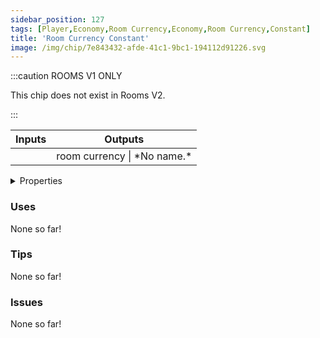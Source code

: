 ```yaml
---
sidebar_position: 127
tags: [Player,Economy,Room Currency,Economy,Room Currency,Constant]
title: 'Room Currency Constant'
image: /img/chip/7e843432-afde-41c1-9bc1-194112d91226.svg
---
```




:::caution ROOMS V1 ONLY
    
This chip does not exist in Rooms V2.

:::


<IChip uuid="7e843432-afde-41c1-9bc1-194112d91226"/>

<table><thead><tr><th>Inputs</th><th>Outputs</th></tr></thead><tbody><tr><td /><td>room currency | *No name.*</td></tr></tbody></table>

<details>
  <summary>Properties</summary>
  <div>
    <div>
    <table>
      <tbody>
        <tr>
          <td>Is beta required?</td>
          <td>No</td>
        </tr>
        <tr>
          <td>Is chip a trolling risk?</td>
          <td>No</td>
        </tr>
        <tr>
          <td>Is chip a role assignment risk?</td>
          <td>No</td>
        </tr>
        <tr>
          <td>Chip UUID</td>
          <td>7e843432-afde-41c1-9bc1-194112d91226</td>
        </tr>
        <tr>
          <td>Room availability</td>
          <td>Rooms V1 only</td>
        </tr>
      </tbody>
    </table>
    </div>
  </div>
</details>

### Uses

None so far!

### Tips

None so far!

### Issues

None so far!